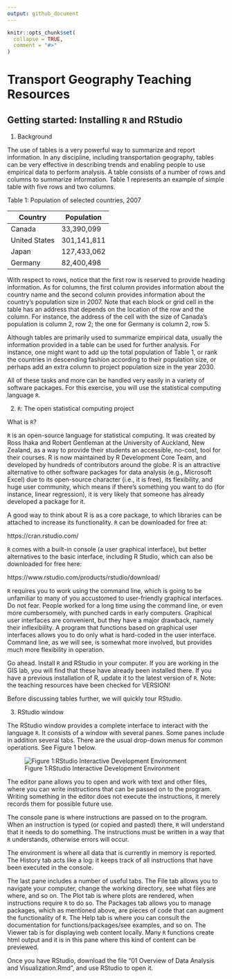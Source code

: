 ```yaml
---
output: github_document
---
```


<!-- README.md is generated from README.Rmd. Please edit that file -->

```r
knitr::opts_chunk$set(
  collapse = TRUE,
  comment = "#>"
)
```

# Transport Geography Teaching Resources

<!-- badges: start -->
<!-- badges: end -->

## Getting started: Installing `R` and RStudio

1.	Background

The use of tables is a very powerful way to summarize and report information. In any discipline, including transportation geography, tables can be very effective in describing trends and enabling people to use empirical data to perform analysis. A table consists of a number of rows and columns to summarize information. Table 1 represents an example of simple table with five rows and two columns.

Table 1: Population of selected countries, 2007

Country	      | Population
----          |----
Canada        |	33,390,099
United States	| 301,141,811
Japan	        | 127,433,062
Germany	      | 82,400,498

With respect to rows, notice that the first row is reserved to provide heading information. As for columns, the first column provides information about the country name and the second column provides information about the country’s population size in 2007. Note that each block or grid cell in the table has an address that depends on the location of the row and the column. For instance, the address of the cell with the size of Canada’s population is column 2, row 2; the one for Germany is column 2, row 5.

Although tables are primarily used to summarize empirical data, usually the information provided in a table can be used for further analysis. For instance, one might want to add up the total population of Table 1, or rank the countries in descending fashion according to their population size, or perhaps add an extra column to project population size in the year 2030. 

All of these tasks and more can be handled very easily in a variety of software packages. For this exercise, you will use the statistical computing language `R`. 

2.	`R`: The open statistical computing project

What is `R`?

`R` is an open-source language for statistical computing. It was created by Ross Ihaka and Robert Gentleman at the University of Auckland, New Zealand, as a way to provide their students an accessible, no-cost, tool for their courses. R is now maintained by R Development Core Team, and developed by hundreds of contributors around the globe. R is an attractive alternative to other software packages for data analysis (e.g., Microsoft Excel) due to its open-source character (i.e., it is free), its flexibility, and huge user community, which means if there’s something you want to do (for instance, linear regression), it is very likely that someone has already developed a package for it.

A good way to think about R is as a core package, to which libraries can be attached to increase its functionality. `R` can be downloaded for free at:

https://cran.rstudio.com/

`R` comes with a built-in console (a user graphical interface), but better alternatives to the basic interface, including R Studio, which can also be downloaded for free here:

https://www.rstudio.com/products/rstudio/download/

`R` requires you to work using the command line, which is going to be unfamiliar to many of you accustomed to user-friendly graphical interfaces. Do not fear. People worked for a long time using the command line, or even more cumbersomely, with punched cards in early computers. Graphical user interfaces are convenient, but they have a major drawback, namely their inflexibility. A program that functions based on graphical user interfaces allows you to do only what is hard-coded in the user interface. Command line, as we will see, is somewhat more involved, but provides much more flexibility in operation.

Go ahead. Install `R` and RStudio in your computer. If you are working in the GIS lab, you will find that these have already been installed there. If you have a previous installation of R, update it to the latest version of `R`. Note: the teaching resources have been checked for VERSION!

Before discussing tables further, we will quickly tour RStudio.

3.	RStudio window

The RStudio window provides a complete interface to interact with the language `R`. It consists of a window with several panes. Some panes include in addition several tabs. There are the usual drop-down menus for common operations. See Figure 1 below.

![Figure 1:RStudio Interactive Development Environment](images\RStudio-Window.png)

The editor pane allows you to open and work with text and other files, where you can write instructions that can be passed on to the program. Writing something in the editor does not execute the instructions, it merely records them for possible future use.

The console pane is where instructions are passed on to the program. When an instruction is typed (or copied and pasted) there, `R` will understand that it needs to do something. The instructions must be written in a way that `R` understands, otherwise errors will occur.

The environment is where all data that is currently in memory is reported. The History tab acts like a log: it keeps track of all instructions that have been executed in the console.

The last pane includes a number of useful tabs. The File tab allows you to navigate your computer, change the working directory, see what files are where, and so on. The Plot tab is where plots are rendered, when instructions require `R` to do so. The Packages tab allows you to manage packages, which as mentioned above, are pieces of code that can augment the functionality of `R`. The Help tab is where you can consult the documentation for functions/packages/see examples, and so on. The Viewer tab is for displaying web content locally. Many `R` functions create html output and it is in this pane where this kind of content can be previewed.

Once you have RStudio, download the file “01 Overview of Data Analysis and Visualization.Rmd”, and use RStudio to open it.
